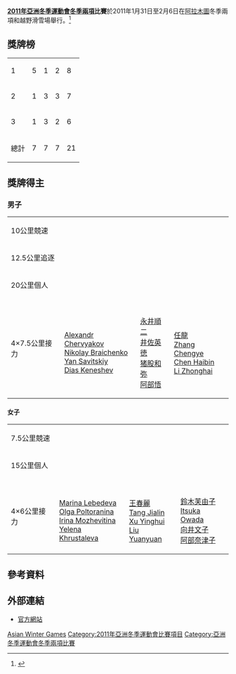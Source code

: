 '''[[2011年亞洲冬季運動會|2011年亞洲冬季運動會]][[冬季兩項|冬季兩項]]比賽'''於2011年1月31日至2月6日在[[阿拉木圖|阿拉木圖]]冬季兩項和越野滑雪場舉行。<ref>{{Cite web |url=http://www.astana-almaty2011.kz/gis/menu/en/Sports/Competition_Programme.aspx |title=Schedule |accessdate=2014-07-29 |archive-date=2011-01-09 |archive-url=https://web.archive.org/web/20110109163348/http://www.astana-almaty2011.kz/gis/menu/en/Sports/Competition_Programme.aspx |dead-url=yes }}</ref>

==獎牌榜==
{| {{RankedMedalTable|nation-width=200px}}
|- 
| 1 ||align=left| {{flagIOC2team|KAZ|2011年亞洲冬季運動會}} || 5 || 1 || 2 || 8
|- 
| 2 ||align=left| {{flagIOC2team|CHN|2011年亞洲冬季運動會}} || 1 || 3 || 3 || 7
|- 
| 3 ||align=left| {{flagIOC2team|JPN|2011年亞洲冬季運動會}} || 1 || 3 || 2 || 6
|- 
!colspan=2| 總計 || 7 || 7 || 7 || 21
|}

==獎牌得主==
===男子===
{| {{MedalistTable|type=項目}}
|-
|10公里競速
|{{flagIOC2medalist|[[Alexandr_Chervyakov|Alexandr Chervyakov]]|KAZ|2011年亞洲冬季運動會}}
|{{flagIOC2medalist|[[任龍|任龍]]|CHN|2011年亞洲冬季運動會}}
|{{flagIOC2medalist|[[永井順二|永井順二]]|JPN|2011年亞洲冬季運動會}}
|-
|12.5公里追逐
|{{flagIOC2medalist|[[Alexandr_Chervyakov|Alexandr Chervyakov]]|KAZ|2011年亞洲冬季運動會}}
|{{flagIOC2medalist|[[永井順二|永井順二]]|JPN|2011年亞洲冬季運動會}}
|{{flagIOC2medalist|[[任龍|任龍]]|CHN|2011年亞洲冬季運動會}}
|-
|20公里個人
|{{flagIOC2medalist|[[永井順二|永井順二]]|JPN|2011年亞洲冬季運動會}}
|{{flagIOC2medalist|[[任龍|任龍]]|CHN|2011年亞洲冬季運動會}}
|{{flagIOC2medalist|[[Li_Zhonghai|Li Zhonghai]]|CHN|2011年亞洲冬季運動會}}
|-
|4×7.5公里接力
|{{flagIOC2team|KAZ|2011年亞洲冬季運動會}}<br />[[Alexandr_Chervyakov|Alexandr Chervyakov]]<br />[[Nikolay_Braichenko|Nikolay Braichenko]]<br />[[Yan_Savitskiy|Yan Savitskiy]]<br />[[Dias_Keneshev|Dias Keneshev]]
|{{flagIOC2team|JPN|2011年亞洲冬季運動會}}<br />[[永井順二|永井順二]]<br />[[井佐英徳|井佐英徳]]<br />[[猪股和弥|猪股和弥]]<br />[[阿部悟|阿部悟]]
|{{flagIOC2team|CHN|2011年亞洲冬季運動會}}<br />[[任龍|任龍]]<br />[[Zhang_Chengye_(biathlete)|Zhang Chengye]]<br />[[Chen_Haibin|Chen Haibin]]<br />[[Li_Zhonghai|Li Zhonghai]]
|}

====女子====
{| {{MedalistTable|type=項目}}
|-
| 7.5公里競速
|{{flagIOC2medalist|[[王春麗|王春麗]]|CHN|2011年亞洲冬季運動會}}
|{{flagIOC2medalist|[[Yelena_Khrustaleva|Yelena Khrustaleva]]|KAZ|2011年亞洲冬季運動會}}
|{{flagIOC2medalist|[[Marina_Lebedeva|Marina Lebedeva]]|KAZ|2011年亞洲冬季運動會}}
|-
|15公里個人
|{{flagIOC2medalist|[[Yelena_Khrustaleva|Yelena Khrustaleva]]|KAZ|2011年亞洲冬季運動會}}
|{{flagIOC2medalist|[[鈴木芙由子|鈴木芙由子]]|JPN|2011年亞洲冬季運動會}}
|{{flagIOC2medalist|[[Marina_Lebedeva|Marina Lebedeva]]|KAZ|2011年亞洲冬季運動會}}
|-
|4×6公里接力
|{{flagIOC2team|KAZ|2011年亞洲冬季運動會}}<br />[[Marina_Lebedeva|Marina Lebedeva]]<br />[[Olga_Poltoranina|Olga Poltoranina]]<br />[[Irina_Mozhevitina|Irina Mozhevitina]]<br />[[Yelena_Khrustaleva|Yelena Khrustaleva]]
|{{flagIOC2team|CHN|2011年亞洲冬季運動會}}<br />[[王春麗|王春麗]]<br />[[Tang_Jialin|Tang Jialin]]<br />[[Xu_Yinghui|Xu Yinghui]]<br />[[Liu_Yuanyuan|Liu Yuanyuan]]
|{{flagIOC2team|JPN|2011年亞洲冬季運動會}}<br />[[鈴木芙由子|鈴木芙由子]]<br />[[Itsuka_Owada|Itsuka Owada]]<br />[[向井文子|向井文子]]<br />[[阿部奈津子|阿部奈津子]]
|}

==參考資料==
{{reflist}}

==外部連結==
* [https://web.archive.org/web/20110129210451/http://info.astana-almaty2011.kz/en/Root.mvc 官方網站]

{{2011年亞洲冬季運動會比賽項目}}
{{亞洲冬季運動會冬季兩項比賽}}

[[Category:2011年冬季兩項|Asian Winter Games]]
[[Category:2011年亞洲冬季運動會比賽項目|Category:2011年亞洲冬季運動會比賽項目]]
[[Category:亞洲冬季運動會冬季兩項比賽|Category:亞洲冬季運動會冬季兩項比賽]]
